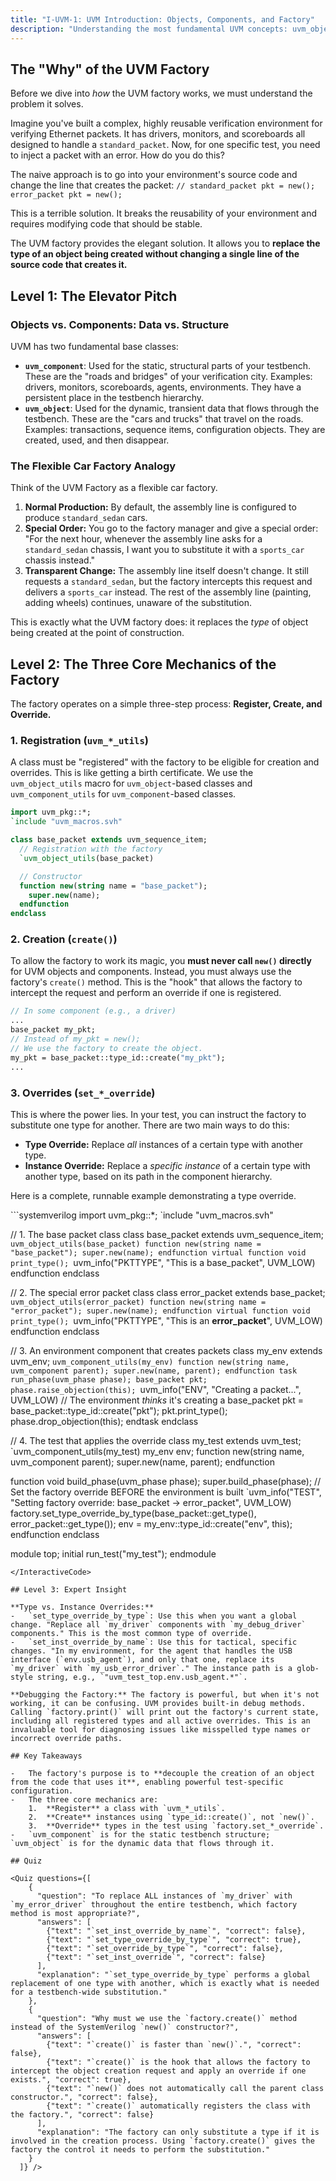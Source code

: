 ```yaml
---
title: "I-UVM-1: UVM Introduction: Objects, Components, and Factory"
description: "Understanding the most fundamental UVM concepts: uvm_object, uvm_component, and the UVM Factory."
---
```



## The "Why" of the UVM Factory

Before we dive into *how* the UVM factory works, we must understand the problem it solves.

Imagine you've built a complex, highly reusable verification environment for verifying Ethernet packets. It has drivers, monitors, and scoreboards all designed to handle a `standard_packet`. Now, for one specific test, you need to inject a packet with an error. How do you do this?

The naive approach is to go into your environment's source code and change the line that creates the packet:
`// standard_packet pkt = new();`
`error_packet pkt = new();`

This is a terrible solution. It breaks the reusability of your environment and requires modifying code that should be stable.

The UVM factory provides the elegant solution. It allows you to **replace the type of an object being created without changing a single line of the source code that creates it.**

## Level 1: The Elevator Pitch

### Objects vs. Components: Data vs. Structure

UVM has two fundamental base classes:
- **`uvm_component`**: Used for the static, structural parts of your testbench. These are the "roads and bridges" of your verification city. Examples: drivers, monitors, scoreboards, agents, environments. They have a persistent place in the testbench hierarchy.
- **`uvm_object`**: Used for the dynamic, transient data that flows through the testbench. These are the "cars and trucks" that travel on the roads. Examples: transactions, sequence items, configuration objects. They are created, used, and then disappear.

### The Flexible Car Factory Analogy

Think of the UVM Factory as a flexible car factory.
1.  **Normal Production:** By default, the assembly line is configured to produce `standard_sedan` cars.
2.  **Special Order:** You go to the factory manager and give a special order: "For the next hour, whenever the assembly line asks for a `standard_sedan` chassis, I want you to substitute it with a `sports_car` chassis instead."
3.  **Transparent Change:** The assembly line itself doesn't change. It still requests a `standard_sedan`, but the factory intercepts this request and delivers a `sports_car` instead. The rest of the assembly line (painting, adding wheels) continues, unaware of the substitution.

This is exactly what the UVM factory does: it replaces the *type* of object being created at the point of construction.

## Level 2: The Three Core Mechanics of the Factory

The factory operates on a simple three-step process: **Register, Create, and Override.**

### 1. Registration (`uvm_*_utils`)

A class must be "registered" with the factory to be eligible for creation and overrides. This is like getting a birth certificate. We use the `uvm_object_utils` macro for `uvm_object`-based classes and `uvm_component_utils` for `uvm_component`-based classes.

```systemverilog
import uvm_pkg::*;
`include "uvm_macros.svh"

class base_packet extends uvm_sequence_item;
  // Registration with the factory
  `uvm_object_utils(base_packet)

  // Constructor
  function new(string name = "base_packet");
    super.new(name);
  endfunction
endclass
```

### 2. Creation (`create()`)

To allow the factory to work its magic, you **must never call `new()` directly** for UVM objects and components. Instead, you must always use the factory's `create()` method. This is the "hook" that allows the factory to intercept the request and perform an override if one is registered.

```systemverilog
// In some component (e.g., a driver)
...
base_packet my_pkt;
// Instead of my_pkt = new();
// We use the factory to create the object.
my_pkt = base_packet::type_id::create("my_pkt");
...
```

### 3. Overrides (`set_*_override`)

This is where the power lies. In your test, you can instruct the factory to substitute one type for another. There are two main ways to do this:

-   **Type Override:** Replace *all* instances of a certain type with another type.
-   **Instance Override:** Replace a *specific instance* of a certain type with another type, based on its path in the component hierarchy.

Here is a complete, runnable example demonstrating a type override.

<InteractiveCode>
```systemverilog
import uvm_pkg::*;
`include "uvm_macros.svh"

// 1. The base packet class
class base_packet extends uvm_sequence_item;
  `uvm_object_utils(base_packet)
  function new(string name = "base_packet");
    super.new(name);
  endfunction
  virtual function void print_type();
    `uvm_info("PKTTYPE", "This is a base_packet", UVM_LOW)
  endfunction
endclass

// 2. The special error packet class
class error_packet extends base_packet;
  `uvm_object_utils(error_packet)
  function new(string name = "error_packet");
    super.new(name);
  endfunction
  virtual function void print_type();
    `uvm_info("PKTTYPE", "This is an **error_packet**", UVM_LOW)
  endfunction
endclass

// 3. An environment component that creates packets
class my_env extends uvm_env;
  `uvm_component_utils(my_env)
  function new(string name, uvm_component parent);
    super.new(name, parent);
  endfunction
  task run_phase(uvm_phase phase);
    base_packet pkt;
    phase.raise_objection(this);
    `uvm_info("ENV", "Creating a packet...", UVM_LOW)
    // The environment *thinks* it's creating a base_packet
    pkt = base_packet::type_id::create("pkt");
    pkt.print_type();
    phase.drop_objection(this);
  endtask
endclass

// 4. The test that applies the override
class my_test extends uvm_test;
  `uvm_component_utils(my_test)
  my_env env;
  function new(string name, uvm_component parent);
    super.new(name, parent);
  endfunction

  function void build_phase(uvm_phase phase);
    super.build_phase(phase);
    // Set the factory override BEFORE the environment is built
    `uvm_info("TEST", "Setting factory override: base_packet -> error_packet", UVM_LOW)
    factory.set_type_override_by_type(base_packet::get_type(),
                                      error_packet::get_type());
    env = my_env::type_id::create("env", this);
  endfunction
endclass

module top;
  initial run_test("my_test");
endmodule
```
</InteractiveCode>

## Level 3: Expert Insight

**Type vs. Instance Overrides:**
-   `set_type_override_by_type`: Use this when you want a global change. "Replace all `my_driver` components with `my_debug_driver` components." This is the most common type of override.
-   `set_inst_override_by_name`: Use this for tactical, specific changes. "In my environment, for the agent that handles the USB interface (`env.usb_agent`), and only that one, replace its `my_driver` with `my_usb_error_driver`." The instance path is a glob-style string, e.g., `"uvm_test_top.env.usb_agent.*"`.

**Debugging the Factory:** The factory is powerful, but when it's not working, it can be confusing. UVM provides built-in debug methods. Calling `factory.print()` will print out the factory's current state, including all registered types and all active overrides. This is an invaluable tool for diagnosing issues like misspelled type names or incorrect override paths.

## Key Takeaways

-   The factory's purpose is to **decouple the creation of an object from the code that uses it**, enabling powerful test-specific configuration.
-   The three core mechanics are:
    1.  **Register** a class with `uvm_*_utils`.
    2.  **Create** instances using `type_id::create()`, not `new()`.
    3.  **Override** types in the test using `factory.set_*_override`.
-   `uvm_component` is for the static testbench structure; `uvm_object` is for the dynamic data that flows through it.

## Quiz

<Quiz questions={[
    {
      "question": "To replace ALL instances of `my_driver` with `my_error_driver` throughout the entire testbench, which factory method is most appropriate?",
      "answers": [
        {"text": "`set_inst_override_by_name`", "correct": false},
        {"text": "`set_type_override_by_type`", "correct": true},
        {"text": "`set_override_by_type`", "correct": false},
        {"text": "`set_inst_override`", "correct": false}
      ],
      "explanation": "`set_type_override_by_type` performs a global replacement of one type with another, which is exactly what is needed for a testbench-wide substitution."
    },
    {
      "question": "Why must we use the `factory.create()` method instead of the SystemVerilog `new()` constructor?",
      "answers": [
        {"text": "`create()` is faster than `new()`.", "correct": false},
        {"text": "`create()` is the hook that allows the factory to intercept the object creation request and apply an override if one exists.", "correct": true},
        {"text": "`new()` does not automatically call the parent class constructor.", "correct": false},
        {"text": "`create()` automatically registers the class with the factory.", "correct": false}
      ],
      "explanation": "The factory can only substitute a type if it is involved in the creation process. Using `factory.create()` gives the factory the control it needs to perform the substitution."
    }
  ]} />
